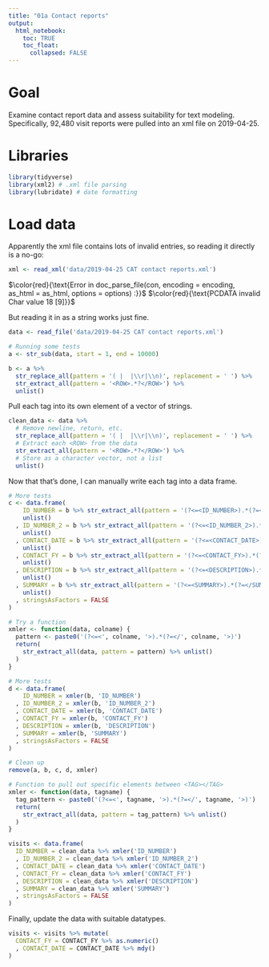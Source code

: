```yaml
---
title: "01a Contact reports"
output:
  html_notebook:
    toc: TRUE
    toc_float:
      collapsed: FALSE
---
```


# Goal

Examine contact report data and assess suitability for text modeling. Specifically, 92,480 visit reports were pulled into an xml file on 2019-04-25. 

# Libraries

```r
library(tidyverse)
library(xml2) # .xml file parsing
library(lubridate) # date formatting
```

# Load data

Apparently the xml file contains lots of invalid entries, so reading it directly is a no-go:

```r
xml <- read_xml('data/2019-04-25 CAT contact reports.xml')
```

$\color{red}{\text{Error in doc_parse_file(con, encoding = encoding, as_html = as_html, options = options) :}}$
$\color{red}{\text{PCDATA invalid Char value 18 [9]}}$

But reading it in as a string works just fine.

```r
data <- read_file('data/2019-04-25 CAT contact reports.xml')
```

```r
# Running some tests
a <- str_sub(data, start = 1, end = 10000)

b <- a %>%
  str_replace_all(pattern = '( |  |\\r|\\n)', replacement = ' ') %>%
  str_extract_all(pattern = '<ROW>.*?</ROW>') %>%
  unlist()
```

Pull each <ROW> </ROW> tag into its own element of a vector of strings.

```r
clean_data <- data %>%
  # Remove newline, return, etc.
  str_replace_all(pattern = '( |  |\\r|\\n)', replacement = ' ') %>%
  # Extract each <ROW> from the data
  str_extract_all(pattern = '<ROW>.*?</ROW>') %>%
  # Store as a character vector, not a list
  unlist()
```

Now that that's done, I can manually write each tag into a data frame.

```r
# More tests
c <- data.frame(
    ID_NUMBER = b %>% str_extract_all(pattern = '(?<=<ID_NUMBER>).*(?=</ID_NUMBER>)') %>%
    unlist()
  , ID_NUMBER_2 = b %>% str_extract_all(pattern = '(?<=<ID_NUMBER_2>).*(?=</ID_NUMBER_2>)') %>%
    unlist()
  , CONTACT_DATE = b %>% str_extract_all(pattern = '(?<=<CONTACT_DATE>).*(?=</CONTACT_DATE>)') %>%
    unlist()
  , CONTACT_FY = b %>% str_extract_all(pattern = '(?<=<CONTACT_FY>).*(?=</CONTACT_FY>)') %>%
    unlist()
  , DESCRIPTION = b %>% str_extract_all(pattern = '(?<=<DESCRIPTION>).*(?=</DESCRIPTION>)') %>%
    unlist()
  , SUMMARY = b %>% str_extract_all(pattern = '(?<=<SUMMARY>).*(?=</SUMMARY>)') %>%
    unlist()
  , stringsAsFactors = FALSE
)

# Try a function
xmler <- function(data, colname) {
  pattern <- paste0('(?<=<', colname, '>).*(?=</', colname, '>)')
  return(
    str_extract_all(data, pattern = pattern) %>% unlist()
  )
}

# More tests
d <- data.frame(
    ID_NUMBER = xmler(b, 'ID_NUMBER')
  , ID_NUMBER_2 = xmler(b, 'ID_NUMBER_2')
  , CONTACT_DATE = xmler(b, 'CONTACT_DATE')
  , CONTACT_FY = xmler(b, 'CONTACT_FY')
  , DESCRIPTION = xmler(b, 'DESCRIPTION')
  , SUMMARY = xmler(b, 'SUMMARY')
  , stringsAsFactors = FALSE
)

# Clean up
remove(a, b, c, d, xmler)
```

```r
# Function to pull out specific elements between <TAG></TAG>
xmler <- function(data, tagname) {
  tag_pattern <- paste0('(?<=<', tagname, '>).*(?=</', tagname, '>)')
  return(
    str_extract_all(data, pattern = tag_pattern) %>% unlist()
  )
}

visits <- data.frame(
  ID_NUMBER = clean_data %>% xmler('ID_NUMBER')
  , ID_NUMBER_2 = clean_data %>% xmler('ID_NUMBER_2')
  , CONTACT_DATE = clean_data %>% xmler('CONTACT_DATE')
  , CONTACT_FY = clean_data %>% xmler('CONTACT_FY')
  , DESCRIPTION = clean_data %>% xmler('DESCRIPTION')
  , SUMMARY = clean_data %>% xmler('SUMMARY')
  , stringsAsFactors = FALSE
)
```

Finally, update the data with suitable datatypes.

```r
visits <- visits %>% mutate(
  CONTACT_FY = CONTACT_FY %>% as.numeric()
  , CONTACT_DATE = CONTACT_DATE %>% mdy()
)
```

